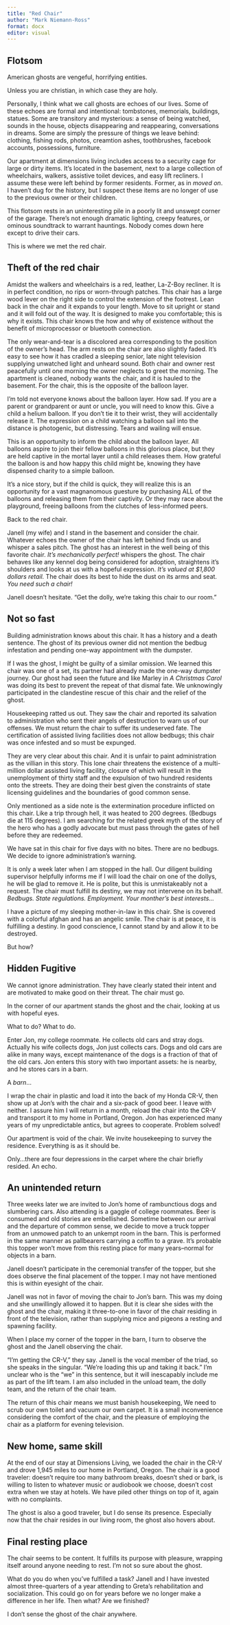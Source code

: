 ```yaml
---
title: "Red Chair"
author: "Mark Niemann-Ross"
format: docx
editor: visual
---
```


## Flotsom

American ghosts are vengeful, horrifying entities. 

Unless you are christian, in which case they are holy. 

Personally, I think what we call ghosts are echoes of our lives. Some of these echoes are formal and intentional:  tombstones, memorials, buildings, statues. Some are transitory and mysterious: a sense of being watched, sounds in the house, objects disappearing and reappearing, conversations in dreams. Some are simply the pressure of things we leave behind: clothing, fishing rods, photos, creamtion ashes, toothbrushes, facebook accounts, possessions, furniture.

Our apartment at dimensions living includes access to a security cage for large or dirty items. It's located in the basement, next to a large collection of wheelchairs, walkers, assistive toilet devices, and easy lift recliners. I assume these were left behind by former residents. Former, as in *moved on*. I haven't dug for the history, but I suspect these items are no longer of use to the previous owner or their children.

This flotsom rests in an uninteresting pile in a poorly lit and unswept corner of the garage. There's not enough dramatic lighting, creepy features, or ominous soundtrack to warrant hauntings. Nobody comes down here except to drive their cars.

This is where we met the red chair.

## Theft of the red chair

Amidst the walkers and wheelchairs is a red, leather, La-Z-Boy recliner. It is in perfect condition, no rips or worn-through patches. This chair has a large wood lever on the right side to control the extension of the footrest. Lean back in the chair and it expands to your length. Move to sit upright or stand and it will fold out of the way. It is designed to make you comfortable; this is why it exists. This chair knows the how and why of existence without the benefit of microprocessor or bluetooth connection.

The only wear-and-tear is a discolored area corresponding to the position of the owner's head. The arm rests on the chair are also slightly faded. It's easy to see how it has cradled a sleeping senior, late night television supplying unwatched light and unheard sound. Both chair and owner rest peacefully until one morning the owner neglects to greet the morning. The apartment is cleaned, nobody wants the chair, and it is hauled to the basement. For the chair, this is the opposite of the balloon layer.

I'm told not everyone knows about the balloon layer. How sad. If you are a parent or grandparent or aunt or uncle, you will need to know this. Give a child a helium balloon. If you don't tie it to their wrist, they will accidentally release it. The expression on a child watching a balloon sail into the distance is photogenic, but distressing. Tears and wailing will ensue. 

This is an opportunity to inform the child about the balloon layer. All balloons aspire to join their fellow balloons in this glorious place, but they are held captive in the mortal layer until a child releases them. How grateful the balloon is and how happy this child might be, knowing they have dispensed charity to a simple balloon. 

It's a nice story, but if the child is quick, they will realize this is an opportunity for a vast magnanomous guesture by purchasing ALL of the balloons and releasing them from their captivity. Or they may race about the playground, freeing balloons from the clutches of less-informed peers.

Back to the red chair.

Janell (my wife) and I stand in the basement and consider the chair. Whatever echoes the owner of the chair has left behind finds us and whisper a sales pitch. The ghost has an interest in the well being of this favorite chair.  *It's mechanically perfect!* whispers the ghost. The chair behaves like any kennel dog being considered for adoption, straightens it's shoulders and looks at us with a hopeful expression. *It's valued at $1,800 dollars retail.* The chair does its best to hide the dust on its arms and seat. *You need such a chair!*

Janell doesn't hesitate. "Get the dolly, we're taking this chair to our room."

## Not so fast

Building administration knows about this chair. It has a history and a death sentence. The ghost of its previous owner did not mention the bedbug infestation and pending one-way appointment with the dumpster.

If I was the ghost, I might be guilty of a similar omission. We learned this chair was one of a set, its partner had already made the one-way dumpster journey. Our ghost had seen the future and like Marley in *A Christmas Carol* was doing its best to prevent the repeat of that dismal fate. We unknowingly participated in the clandestine rescue of this chair and the relief of the ghost.

Housekeeping ratted us out. They saw the chair and reported its salvation to administration who sent their angels of destruction to warn us of our offenses. We must return the chair to suffer its undeserved fate. The certification of assisted living facilities does not allow bedbugs; this chair was once infested and so must be expunged.

They are very clear about this chair. And it is unfair to paint administration as the villian in this story. This lone chair threatens the existence of a multi-million dollar assisted living facility, closure of which will result in the unemployment of thirty staff and the expulsion of two hundred residents onto the streets. They are doing their best given the constraints of state licensing guidelines and the boundaries of good common sense.

Only mentioned as a side note is the extermination procedure inflicted on this chair. Like a trip through hell, it was heated to 200 degrees. (Bedbugs die at 115 degrees). I am searching for the related greek myth of the story of the hero who has a godly advocate but must pass through the gates of hell before they are redeemed.

We have sat in this chair for five days with no bites. There are no bedbugs. We decide to ignore administration's warning.

It is only a week later when I am stopped in the hall. Our diligent building supervisor helpfully informs me if I will load the chair on one of the dollys, he will be glad to remove it. He is polite, but this is unmistakeably not a request. The chair must fulfill its destiny, we may not intervene on its behalf. *Bedbugs. State regulations. Employment. Your monther's best interests...*

I have a picture of my sleeping mother-in-law in this chair. She is covered with a colorful afghan and has an angelic smile. The chair is at peace, it is fulfilling a destiny. In good conscience, I cannot stand by and allow it to be destroyed.

But how?

## Hidden Fugitive

We cannot ignore administration. They have clearly stated their intent and are motivated to make good on their threat. The chair must go.

In the corner of our apartment stands the ghost and the chair, looking at us with hopeful eyes. 

What to do?
What to do.

Enter Jon, my college roommate. He collects old cars and stray dogs. Actually his wife collects dogs, Jon just collects cars. Dogs and old cars are alike in many ways, except maintenance of the dogs is a fraction of that of the old cars. Jon enters this story with two important assets: he is nearby, and he stores cars in a barn.

A *barn*...

I wrap the chair in plastic and load it into the back of my Honda CR-V, then show up at Jon's with the chair and a six-pack of good beer. I leave with neither. I assure him I will return in a month, reload the chair into the CR-V and transport it to my home in Portland, Oregon. Jon has experienced many years of my unpredictable antics, but agrees to cooperate. Problem solved!

Our apartment is void of the chair. We invite housekeeping to survey the residence. Everything is as it should be.

Only...there are four depressions in the carpet where the chair briefly resided. An echo.

## An unintended return

Three weeks later we are invited to Jon's home of rambunctious dogs and slumbering cars. Also attending is a gaggle of college roommates. Beer is consumed and old stories are embellished. Sometime between our arrival and the departure of common sense, we decide to move a truck topper from an unmowed patch to an unkempt room in the barn. This is performed in the same manner as pallbearers carrying a coffin to a grave. It's probable this topper won't move from this resting place for many years--normal for objects in a barn.

Janell doesn't participate in the ceremonial transfer of the topper, but she does observe the final placement of the topper. I may not have mentioned this is within eyesight of the chair.

Janell was not in favor of moving the chair to Jon's barn. This was my doing and she unwillingly allowed it to happen. But it is clear she sides with the ghost and the chair, making it three-to-one in favor of the chair residing in front of the television, rather than supplying mice and pigeons a resting and spawning facility.

When I place my corner of the topper in the barn, I turn to observe the ghost and the Janell observing the chair.

"I'm getting the CR-V," they say. Janell is the vocal member of the triad, so she speaks in the singular. "We're loading this up and taking it back." I'm unclear who is the "we" in this sentence, but it will inescapably include me as part of the lift team. I am also included in the unload team, the dolly team, and the return of the chair team.

The return of this chair means we must banish housekeeping, We need to scrub our own toilet and vacuum our own carpet. It is a small inconvenience considering the comfort of the chair, and the pleasure of employing the chair as a platform for evening television.

## New home, same skill

At the end of our stay at Dimensions Living, we loaded the chair in the CR-V and drove 1,945 miles to our home in Portland, Oregon. The chair is a good traveler: doesn't require too many bathroom breaks, doesn't shed or bark, is willing to listen to whatever music or audiobook we choose, doesn't cost extra when we stay at hotels. We have piled other things on top of it, again with no complaints.

The ghost is also a good traveler, but I do sense its presence. Especially now that the chair resides in our living room, the ghost also hovers about.

## Final resting place

The chair seems to be content. It fulfills its purpose with pleasure, wrapping itself around anyone needing to rest. I'm not so sure about the ghost.

What do you do when you've fulfilled a task? Janell and I have invested almost three-quarters of a year attending to Greta's rehabilitation and socialization. This could go on for years before we no longer make a difference in her life. Then what? Are we finished?

I don't sense the ghost of the chair anywhere. 




